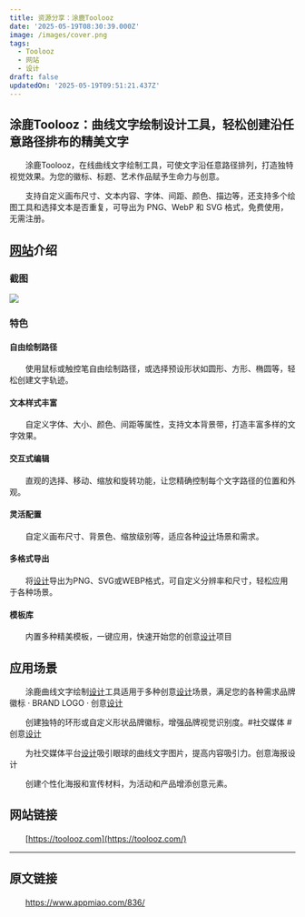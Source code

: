 ```yaml
---
title: 资源分享：涂鹿Toolooz
date: '2025-05-19T08:30:39.000Z'
image: /images/cover.png
tags:
  - Toolooz
  - 网站
  - 设计
draft: false
updatedOn: '2025-05-19T09:51:21.437Z'
---
```


## 涂鹿Toolooz：曲线文字绘制设计工具，轻松创建沿任意路径排布的精美文字

　　涂鹿Toolooz，在线曲线文字绘制工具，可使文字沿任意路径排列，打造独特视觉效果。为您的徽标、标题、艺术作品赋予生命力与创意。

　　支持自定义画布尺寸、文本内容、字体、间距、颜色、描边等，还支持多个绘图工具和选择文本是否重复，可导出为 PNG、WebP 和 SVG 格式，免费使用，无需注册。

## [网站](https://www.appmiao.com/tag/%e7%bd%91%e7%ab%99/ "View all posts in 网站")介绍

### 截图

![](https://cdn.jsdelivr.net/gh/kmfx/tuchuang@main/img/202505191632987.png)

### 特色

#### 自由绘制路径

　　使用鼠标或触控笔自由绘制路径，或选择预设形状如圆形、方形、椭圆等，轻松创建文字轨迹。

#### 文本样式丰富

　　自定义字体、大小、颜色、间距等属性，支持文本背景带，打造丰富多样的文字效果。

#### 交互式编辑

　　直观的选择、移动、缩放和旋转功能，让您精确控制每个文字路径的位置和外观。

#### 灵活配置

　　自定义画布尺寸、背景色、缩放级别等，适应各种[设计](https://www.appmiao.com/tag/%e8%ae%be%e8%ae%a1/ "View all posts in 设计")场景和需求。

#### 多格式导出

　　将[设计](https://www.appmiao.com/tag/%e8%ae%be%e8%ae%a1/ "View all posts in 设计")导出为PNG、SVG或WEBP格式，可自定义分辨率和尺寸，轻松应用于各种场景。

#### 模板库

　　内置多种精美模板，一键应用，快速开始您的创意[设计](https://www.appmiao.com/tag/%e8%ae%be%e8%ae%a1/ "View all posts in 设计")项目

## 应用场景

　　涂鹿曲线文字绘制[设计](https://www.appmiao.com/tag/%e8%ae%be%e8%ae%a1/ "View all posts in 设计")工具适用于多种创意[设计](https://www.appmiao.com/tag/%e8%ae%be%e8%ae%a1/ "View all posts in 设计")场景，满足您的各种需求品牌徽标 · BRAND LOGO · 创意[设计](https://www.appmiao.com/tag/%e8%ae%be%e8%ae%a1/ "View all posts in 设计")

　　创建独特的环形或自定义形状品牌徽标，增强品牌视觉识别度。#社交媒体 #创意[设计](https://www.appmiao.com/tag/%e8%ae%be%e8%ae%a1/ "View all posts in 设计")

　　为社交媒体平台[设计](https://www.appmiao.com/tag/%e8%ae%be%e8%ae%a1/ "View all posts in 设计")吸引眼球的曲线文字图片，提高内容吸引力。创意海报设计

　　创建个性化海报和宣传材料，为活动和产品增添创意元素。

## 网站链接

　　[https://toolooz.com](https://toolooz.com/)

---

## 原文链接

　　https://www.appmiao.com/836/
